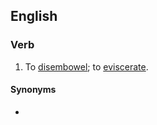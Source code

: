 ==English==

===Verb===
{{en-verb|exenterat}}

# {{lb|en|transitive}} To [[disembowel]]; to [[eviscerate]].

====Synonyms====
* {{l|en|eviscerate}}